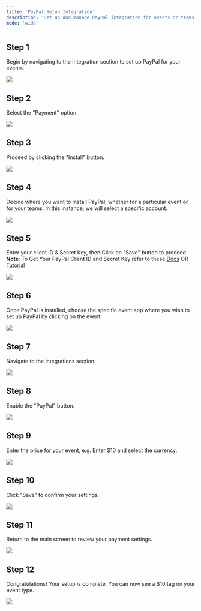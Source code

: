 ```yaml
---
title: 'PayPal Setup Integration'
description: 'Set up and manage PayPal integration for events or teams with step-by-step guidance on authentication and pricing.'
mode: 'wide'
---
```


## Step 1

Begin by navigating to the integration section to set up PayPal for your events.

<Frame><img src="/images/paypal_setup/1.webp" /></Frame>

## Step 2

Select the "Payment" option.

<Frame><img src="/images/paypal_setup/2.webp" /></Frame>

## Step 3

Proceed by clicking the "Install" button.

<Frame><img src="/images/paypal_setup/3.webp" /></Frame>

## Step 4

Decide where you want to install PayPal, whether for a particular event or for your teams. In this instance, we will select a specific account.

<Frame><img src="/images/paypal_setup/4.webp" /></Frame>

## Step 5

Enter your client ID & Secret Key, then Click on "Save" button to proceed.
**Note**: To Get Your PayPal Client ID and Secret Key refer to these [Docs](https://developer.paypal.com/api/rest/) OR [Tutorial](https://youtu.be/povhVRdCExc)

<Frame><img src="/images/paypal_setup/image7.webp" /></Frame>

## Step 6

Once PayPal is installed, choose the specific event app where you wish to set up PayPal by clicking on the event.

<Frame><img src="/images/paypal_setup/selectevent.webp" /></Frame>

## Step 7

Navigate to the integrations section.

<Frame><img src="/images/paypal_setup/image9.webp" /></Frame>

## Step 8

Enable the "PayPal" button.

<Frame><img src="/images/paypal_setup/image10.webp" /></Frame>

## Step 9

Enter the price for your event, e.g. Enter $10 and select the currency.

<Frame><img src="/images/paypal_setup/image11.webp" /></Frame>

## Step 10

Click "Save" to confirm your settings.

<Frame><img src="/images/paypal_setup/image12.webp" /></Frame>

## Step 11

Return to the main screen to review your payment settings.

<Frame><img src="/images/paypal_setup/image13.webp" /></Frame>

## Step 12

Congratulations! Your setup is complete. You can now see a $10 tag on your event type.

<Frame><img src="/images/paypal_setup/image14.webp" /></Frame>
